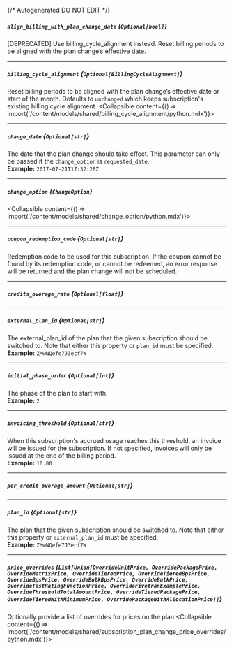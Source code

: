 {/* Autogenerated DO NOT EDIT  */}

##### `align_billing_with_plan_change_date` *{`Optional[bool]`}*
[DEPRECATED] Use billing_cycle_alignment instead. Reset billing periods to be aligned with the plan change’s effective date.

---
##### `billing_cycle_alignment` *{`Optional[BillingCycleAlignment]`}*
Reset billing periods to be aligned with the plan change’s effective date or start of the month. Defaults to `unchanged` which keeps subscription's existing billing cycle alignment.
<Collapsible content={() => import('/content/models/shared/billing_cycle_alignment/python.mdx')}>
</Collapsible>

---
##### `change_date` *{`Optional[str]`}*
The date that the plan change should take effect. This parameter can only be passed if the `change_option` is `requested_date`.
<br/>
**Example:** `2017-07-21T17:32:28Z`

---
##### `change_option` *{`ChangeOption`}*
<Collapsible content={() => import('/content/models/shared/change_option/python.mdx')}>
</Collapsible>

---
##### `coupon_redemption_code` *{`Optional[str]`}*
Redemption code to be used for this subscription. If the coupon cannot be found by its redemption code, or cannot be redeemed, an error response will be returned and the plan change will not be scheduled.

---
##### `credits_overage_rate` *{`Optional[float]`}*

---
##### `external_plan_id` *{`Optional[str]`}*
The external_plan_id of the plan that the given subscription should be switched to. Note that either this property or `plan_id` must be specified.
<br/>
**Example:** `ZMwNQefe7J3ecf7W`

---
##### `initial_phase_order` *{`Optional[int]`}*
The phase of the plan to start with
<br/>
**Example:** `2`

---
##### `invoicing_threshold` *{`Optional[str]`}*
When this subscription's accrued usage reaches this threshold, an invoice will be issued for the subscription. If not specified, invoices will only be issued at the end of the billing period.
<br/>
**Example:** `10.00`

---
##### `per_credit_overage_amount` *{`Optional[str]`}*

---
##### `plan_id` *{`Optional[str]`}*
The plan that the given subscription should be switched to. Note that either this property or `external_plan_id` must be specified.
<br/>
**Example:** `ZMwNQefe7J3ecf7W`

---
##### `price_overrides` *{`List[Union[OverrideUnitPrice, OverridePackagePrice, OverrideMatrixPrice, OverrideTieredPrice, OverrideTieredBpsPrice, OverrideBpsPrice, OverrideBulkBpsPrice, OverrideBulkPrice, OverrideTestRatingFunctionPrice, OverrideFivetranExamplePrice, OverrideThresholdTotalAmountPrice, OverrideTieredPackagePrice, OverrideTieredWithMinimumPrice, OverridePackageWithAllocationPrice]]`}*
Optionally provide a list of overrides for prices on the plan
<Collapsible content={() => import('/content/models/shared/subscription_plan_change_price_overrides/python.mdx')}>
</Collapsible>


